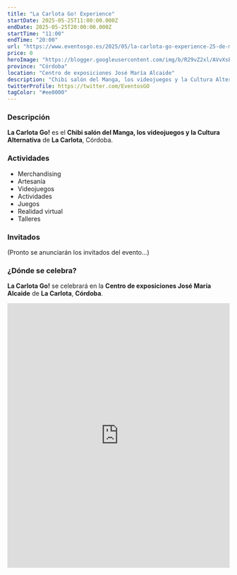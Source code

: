 ```yaml
---
title: "La Carlota Go! Experience"
startDate: 2025-05-25T11:00:00.000Z
endDate: 2025-05-25T20:00:00.000Z
startTime: "11:00"
endTime: "20:00"
url: "https://www.eventosgo.es/2025/05/la-carlota-go-experience-25-de-mayo.html"
price: 0
heroImage: "https://blogger.googleusercontent.com/img/b/R29vZ2xl/AVvXsEi21vJddYoRgGL8-ojgp3zEZEpzqX27rWczr-8Cn1fKal-umAcFCuWT9eWlP9FjXTK4XoICKMRj6HsFJ0aLygpGtdHPGEWs90T49ExwIr20wF9HQ4VU0c7SjblcHn4orqQa-GPWtJ3IFHMroySkGmrot4IxgKF00_jcM5JiixFS1aCZUaO2KGAghyphenhyphenz90Wc9/s4961/poster%20experience.jpg"
province: "Córdoba"
location: "Centro de exposiciones José María Alcaide"
description: "Chibi salón del Manga, los videojuegos y la Cultura Alternativa de La Carlota"
twitterProfile: https://twitter.com/EventosGO
tagColor: "#ee0000"
---
```


### Descripción

**La Carlota Go!** es el **Chibi salón del Manga, los videojuegos y la Cultura Alternativa** de **La Carlota**, Córdoba.

### Actividades

+ Merchandising
+ Artesanía
+ Videojuegos
+ Actividades
+ Juegos
+ Realidad virtual
+ Talleres

### Invitados

(Pronto se anunciarán los invitados del evento...)

### ¿Dónde se celebra?

**La Carlota Go!** se celebrará en la **Centro de exposiciones José María Alcaide** de **La Carlota**, **Córdoba**.
<iframe src="https://www.google.com/maps/embed?pb=!1m18!1m12!1m3!1d3148.401131760359!2d-4.767872023665048!3d37.897685705069705!2m3!1f0!2f0!3f0!3m2!1i1024!2i768!4f13.1!3m3!1m2!1s0xd6cdf9c1a691f05%3A0x667e4a51a2f8e88e!2sAv.%20de%20Carlos%20III%2C%2050%2C%20Levante%2C%2014014%20C%C3%B3rdoba!5e0!3m2!1ses!2ses!4v1747644726772!5m2!1ses!2ses" width="100%" height="600" style="border:0;" allowfullscreen="" loading="lazy" referrerpolicy="no-referrer-when-downgrade"></iframe>
